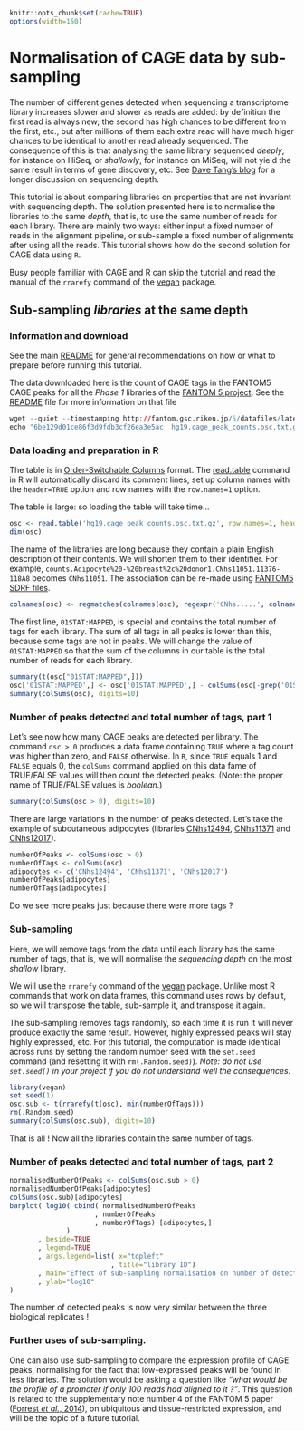 ```r
knitr::opts_chunk$set(cache=TRUE)
options(width=150)
```

Normalisation of CAGE data by sub-sampling
==========================================

The number of different genes detected when sequencing a transcriptome library
increases slower and slower as reads are added: by definition the first read is
always new; the second has high chances to be different from the first, etc.,
but after millions of them each extra read will have much higer chances to be
identical to another read already sequenced.  The consequence of this is that
analysing the same library sequenced _deeply_, for instance on HiSeq, or
_shallowly_, for instance on MiSeq, will not yield the same result in terms of
gene discovery, etc.  See [Dave Tang's blog][Dave] for a longer discussion on
sequencing depth.

[Dave]: http://davetang.org/muse/2013/07/10/how-deep-should-we-sequence/ "How deep should we sequence ?"

This tutorial is about comparing libraries on properties that are not invariant
with sequencing depth.  The solution presented here is to normalise the
libraries to the same _depth_, that is, to use the same number of reads for
each library.  There are mainly two ways: either input a fixed number of reads
in the alignment pipeline, or sub-sample a fixed number of alignments after
using all the reads.  This tutorial shows how do the second solution for CAGE
data using `R`.

Busy people familiar with CAGE and R can skip the tutorial and read the manual
of the `rrarefy` command of the [vegan][] package.

[vegan]: http://vegan.r-forge.r-project.org/


<a id="depth-norm">Sub-sampling _libraries_ at the same depth</a>
-----------------------------------------------------------------

### Information and download

See the main [README](../README.md) for general recommendations on how or what
to prepare before running this tutorial.

The data downloaded here is the count of CAGE tags in the FANTOM5 CAGE peaks
for all the _Phase 1_ libraries of the [FANTOM 5 project][F5].  See the
[README][F5 README] file for more information on that file

[F5]: http://fantom.gsc.riken.jp
[F5 README]: http://fantom.gsc.riken.jp/5/datafiles/latest/extra/CAGE_peaks/00_readme.txt

```r
wget --quiet --timestamping http://fantom.gsc.riken.jp/5/datafiles/latest/extra/CAGE_peaks/hg19.cage_peak_counts.osc.txt.gz
echo "6be129d01ce86f3d9fdb3cf26ea3e5ac  hg19.cage_peak_counts.osc.txt.gz" | md5sum -c
```

### Data loading and preparation in R

The table is in [Order-Switchable Columns][OSC] format.  The [read.table][]
command in R will automatically discard its comment lines, set up column names
with the `header=TRUE` option and row names with the `row.names=1` option.

[read.table]: http://stat.ethz.ch/R-manual/R-devel/library/utils/html/read.table.html
[OSC]: http://sourceforge.net/projects/osctf/

The table is large: so loading the table will take time…

```r
osc <- read.table('hg19.cage_peak_counts.osc.txt.gz', row.names=1, header=TRUE)
dim(osc)
```

The name of the libraries are long because they contain a plain English
description of their contents.  We will shorten them to their identifier.  For
example, `counts.Adipocyte%20-%20breast%2c%20donor1.CNhs11051.11376-118A8`
becomes `CNhs11051`.  The association can be re-made using [FANTOM5 SDRF
files](../FANTOM5_SDRF_files/sdrf.md).

```r
colnames(osc) <- regmatches(colnames(osc), regexpr('CNhs.....', colnames(osc)))
```

The first line, `01STAT:MAPPED`, is special and contains the total number of
tags for each library.  The sum of all tags in all peaks is lower than this,
because some tags are not in peaks.  We will change the value of
`01STAT:MAPPED` so that the sum of the columns in our table is the total number
of reads for each library.

```r
summary(t(osc["01STAT:MAPPED",]))
osc['01STAT:MAPPED',] <- osc['01STAT:MAPPED',] - colSums(osc[-grep('01STAT:MAPPED', rownames(osc)),])
summary(colSums(osc), digits=10)
```

### Number of peaks detected and total number of tags, part 1

Let's see now how many CAGE peaks are detected per library.  The command `osc >
0` produces a data frame containing `TRUE` where a tag count was higher than
zero, and `FALSE` otherwise.  In `R`, since `TRUE` equals 1 and `FALSE` equals
0, the `colSums` command applied on this data fame of TRUE/FALSE values will
then count the detected peaks.  (Note: the proper name of TRUE/FALSE values is
_boolean_.)

```r
summary(colSums(osc > 0), digits=10)
```

There are large variations in the number of peaks detected.  Let's take the example
of subcutaneous adipocytes (libraries [CNhs12494][], [CNhs11371][] and [CNhs12017][]).

[CNhs12494]: http://fantom.gsc.riken.jp/5/sstar/FF:11259-116F8 "Adipocyte - subcutaneous, donor1"
[CNhs11371]: http://fantom.gsc.riken.jp/5/sstar/FF:11336-117F4 "Adipocyte - subcutaneous, donor2"
[CNhs12017]: http://fantom.gsc.riken.jp/5/sstar/FF:11408-118E4 "Adipocyte - subcutaneous, donor3"

```r
numberOfPeaks <- colSums(osc > 0)
numberOfTags <- colSums(osc)
adipocytes <- c('CNhs12494', 'CNhs11371', 'CNhs12017')
numberOfPeaks[adipocytes]
numberOfTags[adipocytes]
```

Do we see more peaks just because there were more tags ?


### Sub-sampling

Here, we will remove tags from the data until each library has the same number of tags,
that is, we will normalise the _sequencing depth_ on the most _shallow_ library.

We will use the `rrarefy` command of the [vegan] package.  Unlike most R
commands that work on data frames, this command uses rows by default, so we
will transpose the table, sub-sample it, and transpose it again.

The sub-sampling removes tags randomly, so each time it is run it will never
produce exactly the same result.  However, highly expressed peaks will stay
highly expressed, etc.  For this tutorial, the computation is made identical
across runs by setting the random number seed with the `set.seed` command (and
resetting it with `rm(.Random.seed)`).  _Note: do not use `set.seed()` in your
project if you do not understand well the consequences._

```r
library(vegan)
set.seed(1)
osc.sub <- t(rrarefy(t(osc), min(numberOfTags)))
rm(.Random.seed)
summary(colSums(osc.sub), digits=10)
```

That is all !  Now all the libraries contain the same number of tags.

### Number of peaks detected and total number of tags, part 2

```r
normalisedNumberOfPeaks <- colSums(osc.sub > 0)
normalisedNumberOfPeaks[adipocytes]
colSums(osc.sub)[adipocytes]
barplot( log10( cbind( normalisedNumberOfPeaks
                     , numberOfPeaks
                     , numberOfTags) [adipocytes,]
              )
       , beside=TRUE
       , legend=TRUE
       , args.legend=list( x="topleft"
                         , title="library ID")
       , main="Effect of sub-sampling normalisation on number of detected peaks"
       , ylab="log10"
)
```

The number of detected peaks is now very similar between the three biological replicates !

### Further uses of sub-sampling.

One can also use sub-sampling to compare the expression profile of CAGE peaks,
normalising for the fact that low-expressed peaks will be found in less
libraries.  The solution would be asking a question like _“what would be the
profile of a promoter if only 100 reads had aligned to it ?”_.  This question
is related to the supplementary note number 4 of the FANTOM 5 paper ([Forrest
_et al._, 2014][F5-paper]), on ubiquitous and tissue-restricted expression, and
will be the topic of a future tutorial.

[F5-paper]: http://dx.doi.org/10.1038/nature13182 "Forrest et al., 2014"
